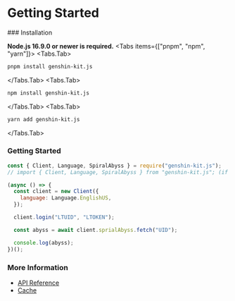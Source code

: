 
# Getting Started

<Steps>
### Installation

**Node.js 16.9.0 or newer is required.**
<Tabs items={["pnpm", "npm", "yarn"]}>
  <Tabs.Tab>
  ```sh copy 
  pnpm install genshin-kit.js 
  ```
  </Tabs.Tab>
  <Tabs.Tab>
  ```sh copy 
  npm install genshin-kit.js 
  ```
  </Tabs.Tab>
  <Tabs.Tab>
  ```sh copy 
  yarn add genshin-kit.js 
  ```
  </Tabs.Tab>
</Tabs>

### Getting Started
```js copy
const { Client, Language, SpiralAbyss } = require("genshin-kit.js");
// import { Client, Language, SpiralAbyss } from "genshin-kit.js"; (if you use typescript/ESM)

(async () => {
  const client = new Client({
    language: Language.EnglishUS,
  });

  client.login("LTUID", "LTOKEN");

  const abyss = await client.sprialAbyss.fetch("UID");

  console.log(abyss);
})();
```

### More Information
- [API Reference](/api_reference/client)
- [Cache](/cache)
</Steps>
